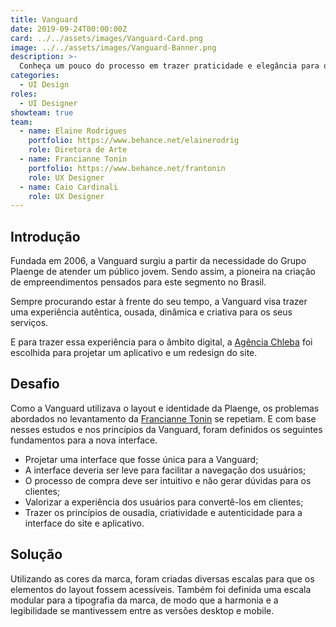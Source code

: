 ```yaml
---
title: Vanguard
date: 2019-09-24T00:00:00Z
card: ../../assets/images/Vanguard-Card.png
image: ../../assets/images/Vanguard-Banner.png
description: >-
  Conheça um pouco do processo em trazer praticidade e elegância para o site e o aplicativo da construtora Plaenge.
categories:
  - UI Design
roles:
  - UI Designer
showteam: true
team:
  - name: Elaine Rodrigues
    portfolio: https://www.behance.net/elainerodrig
    role: Diretora de Arte
  - name: Francianne Tonin
    portfolio: https://www.behance.net/frantonin
    role: UX Designer
  - name: Caio Cardinali
    role: UX Designer
---
```



## Introdução

Fundada em 2006, a Vanguard surgiu a partir da necessidade do Grupo Plaenge de atender um público jovem. Sendo assim, a pioneira na criação de empreendimentos pensados para este segmento no Brasil.

Sempre procurando estar à frente do seu tempo, a Vanguard visa trazer uma experiência autêntica, ousada, dinâmica e criativa para os seus serviços.

E para trazer essa experiência para o âmbito digital, a [Agência Chleba](https://www.chleba.net/) foi escolhida para projetar um aplicativo e um redesign do site.

## Desafio

Como a Vanguard utilizava o layout e identidade da Plaenge, os problemas abordados no levantamento da [Francianne Tonin](https://www.behance.net/gallery/83533089/UX-UI-Construtora-Plaenge) se repetiam. E com base nesses estudos e nos princípios da Vanguard, foram definidos os seguintes fundamentos para a nova interface.

- Projetar uma interface que fosse única para a Vanguard;
- A interface deveria ser leve para facilitar a navegação dos usuários;
- O processo de compra deve ser intuitivo e não gerar dúvidas para os clientes;
- Valorizar a experiência dos usuários para convertê-los em clientes;
- Trazer os princípios de ousadia, criatividade e autenticidade para a interface do site e aplicativo.

## Solução

Utilizando as cores da marca, foram criadas diversas escalas para que os elementos do layout fossem acessíveis. Também foi definida uma escala modular para a tipografia da marca, de modo que a harmonia e a legibilidade se mantivessem entre as versões desktop e mobile.

<Picture src={VanguardGuide} alt="Guia de estilos demonstrando as cores e tipografia utilizadas no site dea Vanguard."/>

<Picture src={VanguardSiteHome} alt="Detalhe da página home demonstra uma parte do layout da página home."/>

<Picture src={VanguardSiteEmpreendimento} alt="Trecho da página de empreendimentos com informações sobre o imóvel."/>

<Picture src={VanguardSiteEmpreendimento2} alt="Diversos detalhes da página de empreendimentos."/>

<Picture src={VanguardAppFluxo} alt="Diversas telas do aplicativo da Vanguard."/>
